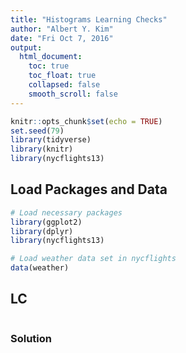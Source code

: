 ```yaml
---
title: "Histograms Learning Checks"
author: "Albert Y. Kim"
date: "Fri Oct 7, 2016"
output:
  html_document:
    toc: true
    toc_float: true
    collapsed: false
    smooth_scroll: false
---
```


```r
knitr::opts_chunk$set(echo = TRUE)
set.seed(79)
library(tidyverse)
library(knitr)
library(nycflights13)
```



## Load Packages and Data

```r
# Load necessary packages
library(ggplot2)
library(dplyr)
library(nycflights13)

# Load weather data set in nycflights
data(weather)
```



## LC 

```r
```



### Solution

